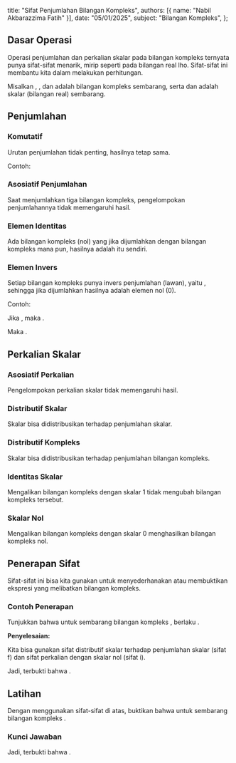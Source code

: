   title: "Sifat Penjumlahan Bilangan Kompleks",
  authors: [{ name: "Nabil Akbarazzima Fatih" }],
  date: "05/01/2025",
  subject: "Bilangan Kompleks",
};

## Dasar Operasi

Operasi penjumlahan dan perkalian skalar pada bilangan kompleks ternyata punya sifat-sifat menarik, mirip seperti pada bilangan real lho. Sifat-sifat ini membantu kita dalam melakukan perhitungan.

Misalkan <InlineMath math="z_1" />, <InlineMath math="z_2" />, dan <InlineMath math="z_3" /> adalah bilangan kompleks sembarang, serta <InlineMath math="c" /> dan <InlineMath math="d" /> adalah skalar (bilangan real) sembarang.

## Penjumlahan

### Komutatif

Urutan penjumlahan tidak penting, hasilnya tetap sama.

<BlockMath math="z_1 + z_2 = z_2 + z_1" />

Contoh: <InlineMath math="(2+i) + (1-3i) = (1-3i) + (2+i) = 3-2i" />

### Asosiatif Penjumlahan

Saat menjumlahkan tiga bilangan kompleks, pengelompokan penjumlahannya tidak memengaruhi hasil.

<BlockMath math="(z_1 + z_2) + z_3 = z_1 + (z_2 + z_3)" />

### Elemen Identitas

Ada bilangan kompleks <InlineMath math="0 = 0 + 0i" /> (nol) yang jika dijumlahkan dengan bilangan kompleks <InlineMath math="z_1" /> mana pun, hasilnya adalah <InlineMath math="z_1" /> itu sendiri.

<BlockMath math="z_1 + 0 = z_1" />

### Elemen Invers

Setiap bilangan kompleks <InlineMath math="z_1 = x + iy" /> punya invers penjumlahan (lawan), yaitu <InlineMath math="-z_1 = -x - iy" />, sehingga jika dijumlahkan hasilnya adalah elemen nol (0).

<BlockMath math="z_1 + (-z_1) = 0" />

Contoh:

Jika <InlineMath math="z_1 = 5-2i" />, maka <InlineMath math="-z_1 = -5+2i" />.

Maka <InlineMath math="(5-2i) + (-5+2i) = (5-5) + i(-2+2) = 0 + 0i = 0" />.

## Perkalian Skalar

### Asosiatif Perkalian

Pengelompokan perkalian skalar tidak memengaruhi hasil.

<BlockMath math="c(dz_1) = (cd)z_1" />

### Distributif Skalar

Skalar bisa didistribusikan terhadap penjumlahan skalar.

<BlockMath math="(c + d)z_1 = cz_1 + dz_1" />

### Distributif Kompleks

Skalar bisa didistribusikan terhadap penjumlahan bilangan kompleks.

<BlockMath math="c(z_1 + z_2) = cz_1 + cz_2" />

### Identitas Skalar

Mengalikan bilangan kompleks dengan skalar 1 tidak mengubah bilangan kompleks tersebut.

<BlockMath math="1 z_1 = z_1" />

### Skalar Nol

Mengalikan bilangan kompleks dengan skalar 0 menghasilkan bilangan kompleks nol.

<BlockMath math="0 z_1 = 0" />

## Penerapan Sifat

Sifat-sifat ini bisa kita gunakan untuk menyederhanakan atau membuktikan ekspresi yang melibatkan bilangan kompleks.

### Contoh Penerapan

Tunjukkan bahwa untuk sembarang bilangan kompleks <InlineMath math="z" />, berlaku <InlineMath math="4z + (-4)z = 0" />.

**Penyelesaian:**

Kita bisa gunakan sifat distributif skalar terhadap penjumlahan skalar (sifat f) dan sifat perkalian dengan skalar nol (sifat i).

<div className="flex flex-col gap-4">
  <BlockMath math="4z + (-4)z = (4 + (-4))z \quad \text{(Sifat Distributif)}" />
  <BlockMath math="= (0)z \quad \text{(Penjumlahan skalar)}" />
  <BlockMath math="= 0 \quad \text{(Sifat Perkalian Skalar Nol)}" />
</div>

Jadi, terbukti bahwa <InlineMath math="4z + (-4)z = 0" />.

## Latihan

Dengan menggunakan sifat-sifat di atas, buktikan bahwa <InlineMath math="3z - \frac{1}{2}(2z) = 2z" /> untuk sembarang bilangan kompleks <InlineMath math="z" />.

### Kunci Jawaban

<div className="flex flex-col gap-4">
  <BlockMath math="3z - \frac{1}{2}(2z) = 3z + (-\frac{1}{2})(2z) \quad \text{(Definisi pengurangan)}" />
  <BlockMath math="= 3z + ((-\frac{1}{2}) \times 2)z \quad \text{(Sifat Asosiatif Perkalian Skalar)}" />
  <BlockMath math="= 3z + (-1)z \quad \text{(Perkalian skalar)}" />
  <BlockMath math="= (3 + (-1))z \quad \text{(Sifat Distributif)}" />
  <BlockMath math="= (2)z \quad \text{(Penjumlahan skalar)}" />
  <BlockMath math="= 2z" />
</div>

Jadi, terbukti bahwa <InlineMath math="3z - \frac{1}{2}(2z) = 2z" />.
